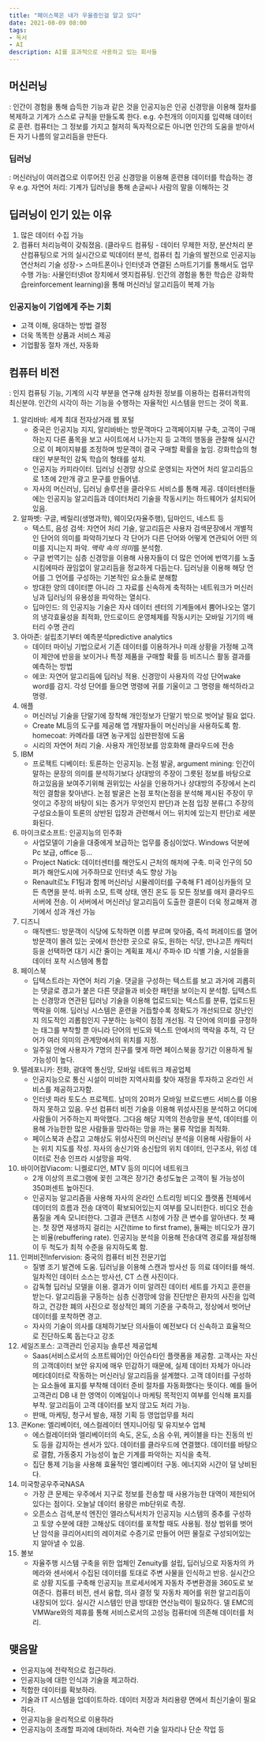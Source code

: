 ```yaml
---
title: "페이스북은 내가 우울증인걸 알고 있다"
date: 2021-08-09 08:00
tags:
- 독서
- AI
description: AI를 효과적으로 사용하고 있는 회사들
---
```


## 머신러닝

: 인간이 경험을 통해 습득한 기능과 같은 것을 인공지능은 인공 신경망을 이용해 절차를 복제하고 기계가 스스로 규칙을 만들도록 한다.
   e.g. 수천개의 이미지를 입력해 데이터로 훈련. 컴퓨터는 그 정보를 가지고 철저히 독자적으로든 아니면 인간의 도움을 받아서든 자기 나름의 알고리듬을 만든다.

### 딥러닝

: 머신러닝이 여러겹으로 이루어진 인공 신경망을 이용해 훈련용 데이터를 학습하는 경우
   e.g. 자연어 처리: 기계가 딥러닝을 통해 손글씨나 사람의 말을 이해하는 것

## 딥러닝이 인기 있는 이유

1. 많은 데이터 수집 가능
2. 컴퓨터 처리능력이 갖춰졌음. (클라우드 컴퓨팅 - 데이터 무제한 저장, 분산처리 분산컴퓨팅으로 거의 실시간으로 빅데이터 분석, 컴퓨터 칩 기술의 발전으로 인공지능 연산처리 기술 성장-> 스마트폰이나 인터넷과 연결된 스마트기기를 통해서도 업무 수행 가능: 사물인터넷Iot 장치에서 엣지컴퓨팅.
인간의 경험을 통한 학습은 강화학습reinforcement learning)을 통해 머신러닝 알고리듬이 복제 가능

### 인공지능이 기업에게 주는 기회

- 고객 이해, 응대하는 방법 결정
- 더욱 똑똑한 상품과 서비스 제공
- 기업활동 절차 개선, 자동화

## 컴퓨터 비전

: 인지 컴퓨팅 기능, 기계의 시각 부분을 연구해 삼차원 정보를 이용하는 컴퓨터과학의 최신분야. 인간의 시각이 하는 기능을 수행하는 자율적인 시스템을 만드는 것이 목표.

1. 알리바바: 세계 최대 전자상거래 웹 포털
    - 중국은 인공지능 지지, 알리바바는 방문객마다 고객페이지뷰 구축, 고객이 구매하는지 다른 품목을 보고 사이트에서 나가는지 등 
    고객의 행동을 관찰해 실시간으로 이 페이지뷰를 조정하며 방문객이 결국 구매할 확률을 높임. 강화학습의 형태인 부분적인 감독 학습의 형태를 설치.
    - 인공지능 카피라이터. 딥러닝 신경망 상으로 운영되는 자연어 처리 알고리듬으로 1초에 2만개 광고 문구를 만들어냄.
    - 자사의 머신러닝, 딥러닝 솔루션을 클라우드 서비스를 통해 제공. 데이터센터들에는 인공지능 알고리듬과 데이터처리 기술을 작동시키는 하드웨어가 설치되어있음.
2. 알파벳: 구글, 베릴리(생명과학), 웨이모(자율주행), 딥마인드, 네스트 등
    - 텍스트, 음성 검색: 자연어 처리 기술, 알고리듬은 사용자 검색문장에서 개별적인 단어의 의미를 파악하기보다 
    각 단어가 다른 단어와 어떻게 연관되어 어떤 의미를 지니는지 파악. *맥락 속의 의미*를 분석함.
    - 구글 번역기는 심층 신경망을 이용해 사용자들이 더 많은 언어에 번역기를 노출시킴에따라 끊임없이 알고리듬을 정교하게 다듬는다. 
    딥러닝을 이용해 해당 언어를 그 언어를 구성하는 기본적인 요소들로 분해함
    - 방대한 양의 데이터뿐 아니라 그 자료를 신속하게 축적하는 네트워크가 머신러닝과 딥러닝의 유용성을 파악하는 열쇠다.
    - 딥마인드: 의 인공지능 기술은 자사 데이터 센터의 기계들에서 뿜어나오는 열기의 냉각효율성을 최적화, 안드로이드 운영체제를 작동시키는 모바일 기기의 배터리 수명 관리
3. 아마존: 설립초기부터 예측분석predictive analytics
    - 데이터 마이닝 기법으로서 기존 데이터를 이용하거나 미래 상황을 가정해 고객이 제안에 반응을 보이거나 특정 제품을 구매할 확률 등 비즈니스 활동 결과를 예측하는 방법
    - 에코: 자연어 알고리듬에 딥러닝 적용. 신경망이 사용자의 각성 단어wake word를 감지. 각성 단어를 들으면 명령에 귀를 기울이고 그 명령을 해석하라고 명령.
4. 애플
    - 머신러닝 기술을 단말기에 장착해 개인정보가 단말기 밖으로 벗어날 필요 없다.
    - Create ML등의 도구를 제공해 앱 개발자들이 머신러닝을 사용하도록 함. homecoat: 카메라를 대면 농구게임 심판판정에 도움
    - 시리의 자연어 처리 기술. 사용자 개인정보를 암호화해 클라우드에 전송
5. IBM
    - 프로젝트 디베이터: 토론하는 인공지능. 논점 발굴,
    argument mining: 인간이 말하는 문장의 의미를 분석하기보다 상대방의 주장이 그릇된 정보를 바탕으로 하고있음을 보여주기위해 권위있는 사실을 인용하거나
     상대방의 주장에서 논리적인 결함을 찾아낸다. 논점 발굴은 논점 포착(논점을 분석해 제시된 주장이 무엇이고 주장의 바탕이 되는 증거가 무엇인지 판단)과 
     논점 입장 분류(그 주장의 구성요소들이 토론의 상반된 입장과 관련해서 어느 위치에 있는지 판단)로 세분화된다.
6. 마이크로소프트: 인공지능의 민주화
    - 사업모델이 기술을 대중에게 보급하는 업무를 중심이었다. Windows 덕분에 Pc 보급, office 등...
    - Project Natick: 데이터센터를 해안도시 근처의 해저에 구축. 미국 인구의 50퍼가 해안도시에 거주하므로 인터넷 속도 향상 가능
    - Renault르노 F1팀과 함께 머신러닝 시뮬레이터를 구축해 F1 레이싱카들의 모든 측면을 분석. 바퀴 소모, 트랙 상태, 엔진 온도 등 모든 정보를 애저 클라우드 서버에 전송. 
    이 서버에서 머신러닝 알고리듬이 도출한 결론이 더욱 정교해져 경기에서 성과 개선 가능
7. 디즈니
    - 매직밴드: 방문객이 식당에 도착하면 이름 부르며 맞아줌, 즉석 퍼레이드를 열어 방문객이 몰려 있는 곳에서 한산한 곳으로 유도, 원하는 식당, 만나고픈 캐릭터 등을 선택하면 대기 시간 줄이는 계획표 제시/ 주파수 ID 식별 기술, 시설들을 데이터 포착 시스템에 통합
8. 페이스북
    - 딥텍스트라는 자연어 처리 기술. 댓글을 구성하는 텍스트를 보고 과거에 괴롭히는 댓글로 경고가 붙은 다른 댓글들과 비슷한 패턴을 보이는지 분석함. 
    딥텍스트는 신경망과 연관된 딥러닝 기술을 이용해 업로드되는 텍스트를 분류, 업로드된 맥락을 이해. 
    딥러닝 시스템은 훈련을 거듭할수록 정확도가 개선되므로 장난인지 의도적인 괴롭힘인지 구분하는 능력이 점점 개선됨.
    각 단어에 의미를 규정하는 태그를 부착할 뿐 아니라 단어의 빈도와 텍스트 안에서의 맥락을 추적, 각 단어가 여러 의미의 관계망에서의 위치를 지정.
    - 일주일 안에 사용자가 7명의 친구를 맺게 하면 페이스북을 장기간 이용하게 될 가능성이 높다.
9. 텔레포니카: 전화, 광대역 통신망, 모바일 네트워크 제공업체
    - 인공지능으로 통신 시설이 미비한 지역사회를 찾아 재정을 투자하고 온라인 서비스를 제공하고자함.
    - 인터넷 파라 토도스 프로젝트. 남미의 20퍼가 모바일 브로드밴드 서비스를 이용하지 못하고 있음. 
    우선 컴퓨터 비전 기술을 이용해 위성사진을 분석하고 어디에 사람들이 거주하는지 파악했다. 
    그다음 해당 지역의 전송망을 분석, 데이터를 이용해 가능한한 많은 사람들을 망라하는 망을 까는 물류 작업을 최적화.
    - 페이스북과 손잡고 고해상도 위성사진의 머신러닝 분석을 이용해 사람들이 사는 위치 지도를 작성. 
    자사의 송신기와 송신탑의 위치 데이터, 인구조사, 위성 데이터로 전송 인프라 시설망을 파악.
10. 바이어컴Viacom: 니켈로디언, MTV 등의 미디어 네트워크
    - 2개 이상의 프로그램에 꽂힌 고객은 장기간 충성도높은 고객이 될 가능성이 350퍼센트 높아진다.
    - 인공지능 알고리즘을 사용해 자사의 온라인 스트리밍 비디오 플랫폼 전체에서 데이터의 흐름과 전송 대역이 확보되어있는지 여부를 모니터한다. 
    비디오 전송 품질을 계속 모니터한다. 그결과 콘텐츠 시청에 가장 큰 변수를 알아낸다. 
    첫 째는. 첫 장면 재생까지 걸리는 시간(time to first frame), 둘째는 비디오가 끊기는 비율(rebuffering rate). 
    인공지능 분석을 이용해 전송대역 경로를 재설정해 이 두 척도가 최적 수준을 유지하도록 함.
11. 인퍼비전Infervision: 중국의 컴퓨터 비전 전문기업
    - 질병 조기 발견에 도움. 딥러닝을 이용해 스캔과 방사선 등 의료 데이터를 해석. 일차적인 데이터 소스는 방사선, CT 스캔 사진이다.
    - 감독형 딥러닝 모델을 이용. 결과가 이미 알려진 데이터 세트를 가지고 훈련을 받는다. 
    알고리듬을 구동하는 심층 신경망에 암을 진단받은 환자의 사진을 입력하고, 건강한 폐의 사진으로 정상적인 폐의 기준을 구축하고, 정상에서 벗어난 데이터를 포착하면 경고.
    - 자사의 기술이 의사를 대체하기보단 의사들이 예전보다 더 신속하고 효율적으로 진단하도록 돕는다고 강조
12. 세일즈포스: 고객관리 인공지능 솔루션 제공업체
    - Saas(서비스로서의 소프트웨어)인 아인슈타인 플랫폼을 제공함. 고객사는 자신의 고객데이터 보안 유지에 매우 민감하기 때문에, 
    실제 데이터 자체가 아니라 메타데이터로 작동하는 머신러닝 알고리듬을 설계했다. 
    고객 데이터를 구성하는 요소들에 표지를 부착해 데이터 준비 절차를 자동화했다는 뜻이다. 
    예를 들어 고객관리 DB 내 한 영역이 이메일이나 마케팅 목적인지 여부를 인식해 표지를 부착. 
    알고리듬이 고객 데이터를 보지 않고도 처리 가능.
    - 판매, 마케팅, 청구서 발송, 재정 기획 등 영업업무를 처리
13. 콘Kone: 엘리베이터, 에스컬레이터 엔지니어링 및 유지보수 업체
    - 에스컬레이터와 엘리베이터의 속도, 온도, 소음 수위, 케이블을 타는 진동의 빈도 등을 감지하는 센서가 있다. 
    데이터를 클라우드에 연결했다. 데이터를 바탕으로 결함, 가동중지 가능성이 높은 기계를 파악하는 지식을 축적.
    - 집단 통제 기능을 사용해 효율적인 엘리베이터 구동. 에너지와 시간이 덜 낭비된다.
14. 미국항공우주국NASA
    - 가장 큰 문제는 우주에서 지구로 정보를 전송할 때 사용가능한 대역이 제한되어있다는 점이다. 오늘날 데이터 용량은 mb단위로 측정.
    - 오픈소스 검색,분석 엔진인 엘라스틱서치가 인공지능 시스템의 중추를 구성하고 토양 수분에 대한 고해상도 데이터를 포착할 때도 사용됨. 
    정상 범위를 벗어난 암석을 큐리어시티의 레이저로 수증기로 만들어 어떤 물질로 구성되어있는지 알아낼 수 있음.
15. 볼보
    - 자율주행 시스템 구축을 위한 업체인 Zenuity를 설립, 딥러닝으로 자동차의 카메라와 센서에서 수집된 데이터를 토대로 주변 사물을 인식하고 반응. 
    실시간으로 상황 지도를 구축해 인공지능 프로세서에게 자동차 주변환경을 360도로 보여준다. 
    컴퓨터 비전, 센서 융합, 의사 결정 및 자동차 제어를 위한 알고리듬이 내장되어 있다. 실시간 시스템인 만큼 방대한 연산능력이 필요하다. 
    델 EMC의 VMWare와의 제휴를 통해 서비스로서의 고성능 컴퓨터에 의존해 데이터를 처리.

## 맺음말

- 인공지능에 전략적으로 접근하라.
- 인공지능에 대한 인식과 기술을 제고하라.
- 적합한 데이터를 확보하라.
- 기술과 IT 시스템을 업데이트하라. 데이터 저장과 처리용량 면에서 최신기술이 필요하다.
- 인공지능을 윤리적으로 이용하라
- 인공지능이 초래할 파괴에 대비하라. 저숙련 기술 일자리나 단순 작업 등

